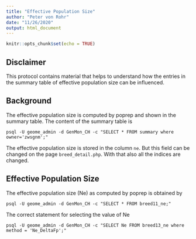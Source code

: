 ```yaml
---
title: "Effective Population Size"
author: "Peter von Rohr"
date: "11/26/2020"
output: html_document
---
```


```r
knitr::opts_chunk$set(echo = TRUE)
```

## Disclaimer
This protocol contains material that helps to understand how the entries in the summary table of effective population size can be influenced.


## Background
The effective population size is computed by poprep and shown in the summary table. The content of the summary table is 

```
psql -U geome_admin -d GenMon_CH -c "SELECT * FROM summary where owner='zwsgnm';"
```

The effective population size is stored in the column `ne`. But this field can be changed on the page `breed_detail.php`. With that also all the indices are changed. 


## Effective Population Size
The effective population size (Ne) as computed by poprep is obtained by 

```
psql -U geome_admin -d GenMon_CH -c "SELECT * FROM breed11_ne;"
```

The correct statement for selecting the value of Ne

```
psql -U geome_admin -d GenMon_CH -c "SELECT Ne FROM breed13_ne where method = 'Ne_DeltaFp';"
```
